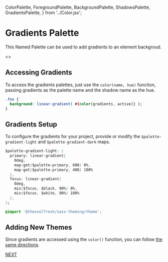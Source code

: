   ColorPalette,
  ForegroundPalette,
  BackgroundPalette,
  ShadowsPalette,
  GradientsPalette,
} from '../Color.jsx';

<Meta title="Colors/Gradient Palette" />


# Gradients Palette

This Named Palette can be used to add gradients to an element backgroud.

<Story name="Gradient Palette">
  <>
    <GradientsPalette name="Gradients" />
    <GradientsPalette name="Gradients Dark" />
  </>
</Story>

## Accessing Gradients

To access the gradients palettes, just use the `color(name, hue)` function, passing
gradients as the palette name and the shadow name as the hue.

```css
.foo {
  background: linear-gradient( #{color(gradients, active)} );
}
```

## Gradients Setup

To configure the gradients for your project, provide or modify the `$palette-gradient-light`
and `$palette-gradient-dark` maps.

```css
$palette-gradient-light: (
  primary: linear-gradient(
    0deg,
    map-get($palette-primary, 600) 0%,
    map-get($palette-primary, 400) 100%
  ),
  focus: linear-gradient(
    0deg,
    mix($focus, $black, 90%) 0%,
    mix($focus, $white, 90%) 100%
  ),
);

@import '@thesoulfresh/sass-theming/theme';
```

## Adding New Themes

Since gradients are accessed using the `color()` function, you can follow
[the same directions](/?path=/docs/colors-palettes--color-palettes#named-color-palettes).

[NEXT](/?path=/docs/measurements-introduction--page)
